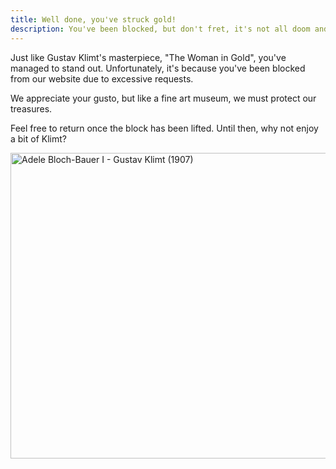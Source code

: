 ```yaml
---
title: Well done, you've struck gold!
description: You've been blocked, but don't fret, it's not all doom and gloom.
---
```


Just like Gustav Klimt's masterpiece, "The Woman in Gold", you've managed to stand out. Unfortunately, it's because you've been blocked from our website due to excessive requests.

We appreciate your gusto, but like a fine art museum, we must protect our treasures.

Feel free to return once the block has been lifted. Until then, why not enjoy a bit of Klimt?

<Link href="/paintings/gustav-klimt-adele-bloch-bauer-I">
  <Image className="w-full" width="1080" height="489" src="/paintings/Gustav_Klimt_Adele_Bloch-Bauer_I.jpg"
         alt="Adele Bloch-Bauer I - Gustav Klimt (1907)"
         caption="Adele Bloch-Bauer I - Gustav Klimt (1907)"/>
</Link>
